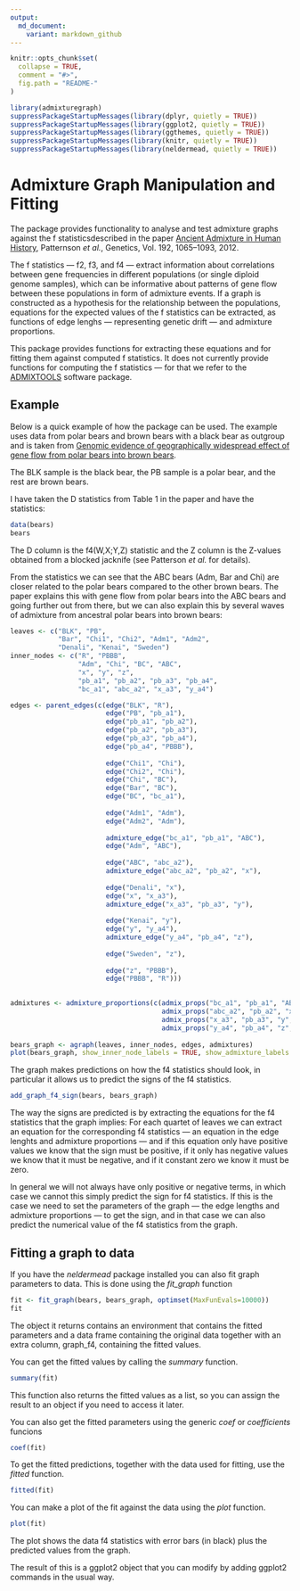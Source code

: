```yaml
---
output:
  md_document:
    variant: markdown_github
---
```


<!-- README.md is generated from README.Rmd. Please edit that file -->

```r
knitr::opts_chunk$set(
  collapse = TRUE,
  comment = "#>",
  fig.path = "README-"
)

library(admixturegraph)
suppressPackageStartupMessages(library(dplyr, quietly = TRUE))
suppressPackageStartupMessages(library(ggplot2, quietly = TRUE))
suppressPackageStartupMessages(library(ggthemes, quietly = TRUE))
suppressPackageStartupMessages(library(knitr, quietly = TRUE))
suppressPackageStartupMessages(library(neldermead, quietly = TRUE))
```

# Admixture Graph Manipulation and Fitting

The package provides functionality to analyse and test admixture graphs against the f statisticsdescribed in the paper [Ancient Admixture in Human History](http://tinyurl.com/o5a4kr4), Patternson *et al.*, Genetics, Vol. 192, 1065--1093, 2012.

The f statistics --- f2, f3, and f4 --- extract information about correlations between gene frequencies in different populations (or single diploid genome samples), which can be informative about patterns of gene flow between these populations in form of admixture events. If a graph is constructed as a hypothesis for the relationship between the populations, equations for the expected values of the f statistics can be extracted, as functions of edge lenghs — representing genetic drift — and admixture proportions.

This package provides functions for extracting these equations and for fitting them against computed f statistics. It does not currently provide functions for computing the f statistics — for that we refer to the [ADMIXTOOLS](https://github.com/DReichLab/AdmixTools) software package.

## Example

Below is a quick example of how the package can be used. The example uses data
from polar bears and brown bears with a black bear as outgroup and is taken from 
[Genomic evidence of geographically widespread effect of gene flow from polar
bears into brown bears](http://onlinelibrary.wiley.com/doi/10.1111/mec.13038/abstract).

The BLK sample is the black bear, the PB sample is a polar bear, and the rest
are brown bears. 

I have taken the D statistics from Table 1 in the paper and have the statistics:

```r
data(bears)
bears
```

The D column is the f4(W,X;Y,Z) statistic and the Z column is the Z-values
obtained from a blocked jacknife (see Patterson *et al.* for details).

From the statistics we can see that the ABC bears (Adm, Bar and Chi) are closer
related to the polar bears compared to the other brown bears. The paper explains
this with gene flow from polar bears into the ABC bears and going further out 
from there, but we can also explain this by several waves of admixture from 
ancestral polar bears into brown bears:

```r
leaves <- c("BLK", "PB",
            "Bar", "Chi1", "Chi2", "Adm1", "Adm2",
            "Denali", "Kenai", "Sweden") 
inner_nodes <- c("R", "PBBB",
                 "Adm", "Chi", "BC", "ABC",
                 "x", "y", "z",
                 "pb_a1", "pb_a2", "pb_a3", "pb_a4",
                 "bc_a1", "abc_a2", "x_a3", "y_a4")

edges <- parent_edges(c(edge("BLK", "R"),
                        edge("PB", "pb_a1"),
                        edge("pb_a1", "pb_a2"),
                        edge("pb_a2", "pb_a3"),
                        edge("pb_a3", "pb_a4"),
                        edge("pb_a4", "PBBB"),
                        
                        edge("Chi1", "Chi"),
                        edge("Chi2", "Chi"),
                        edge("Chi", "BC"),
                        edge("Bar", "BC"),
                        edge("BC", "bc_a1"),
                        
                        edge("Adm1", "Adm"),
                        edge("Adm2", "Adm"),
                        
                        admixture_edge("bc_a1", "pb_a1", "ABC"),
                        edge("Adm", "ABC"),
                        
                        edge("ABC", "abc_a2"),
                        admixture_edge("abc_a2", "pb_a2", "x"),
                        
                        edge("Denali", "x"),
                        edge("x", "x_a3"),
                        admixture_edge("x_a3", "pb_a3", "y"),
                      
                        edge("Kenai", "y"),
                        edge("y", "y_a4"),                        
                        admixture_edge("y_a4", "pb_a4", "z"),
                        
                        edge("Sweden", "z"),
                        
                        edge("z", "PBBB"),
                        edge("PBBB", "R")))
 

admixtures <- admixture_proportions(c(admix_props("bc_a1", "pb_a1", "ABC", "a"),
                                      admix_props("abc_a2", "pb_a2", "x", "b"),
                                      admix_props("x_a3", "pb_a3", "y", "c"),
                                      admix_props("y_a4", "pb_a4", "z", "d")))
                                
bears_graph <- agraph(leaves, inner_nodes, edges, admixtures)
plot(bears_graph, show_inner_node_labels = TRUE, show_admixture_labels = TRUE)
```

The graph makes predictions on how the f4 statistics should look, in particular
it allows us to predict the signs of the f4 statistics.

```r
add_graph_f4_sign(bears, bears_graph)
```


The way the signs are predicted is by extracting the equations for the f4
statistics that the graph implies: For each quartet of leaves we can extract
an equation for the corresponding f4 statistics --- an equation in the
edge lenghts and admixture proportions --- and if this equation only have positive
values we know that the sign must be positive, if it only has negative values we
know that it must be negative, and if it constant zero we know it must be zero.

In general we will not always have only positive or negative terms, in which case
we cannot this simply predict the sign for f4 statistics. If this is the case
we need to set the parameters of the graph --- the edge lengths and admixture 
proportions --- to get the sign, and in that case we can also predict the
numerical value of the f4 statistics from the graph.


## Fitting a graph to data

If you have the *neldermead* package installed you can also fit graph parameters to data.
This is done using the *fit_graph* function

```r
fit <- fit_graph(bears, bears_graph, optimset(MaxFunEvals=10000))
fit
```

The object it returns contains an environment that contains the fitted parameters and a data
frame containing the original data together with an extra column, graph_f4, containing the fitted
values.

You can get the fitted values by calling the *summary* function.

```r
summary(fit)
```

This function also returns the fitted values as a list, so you can assign the result to an object
if you need to access it later.

You can also get the fitted parameters using the generic *coef* or *coefficients* funcions

```r
coef(fit)
```

To get the fitted predictions, together with the data used for fitting, use the *fitted* function.

```r
fitted(fit)
```

You can make a plot of the fit against the data using the *plot* function.

```r
plot(fit)
```

The plot shows the data f4 statistics with error bars (in black) plus the predicted values from the graph.

The result of this is a ggplot2 object that you can modify by adding ggplot2 commands in the usual way.

